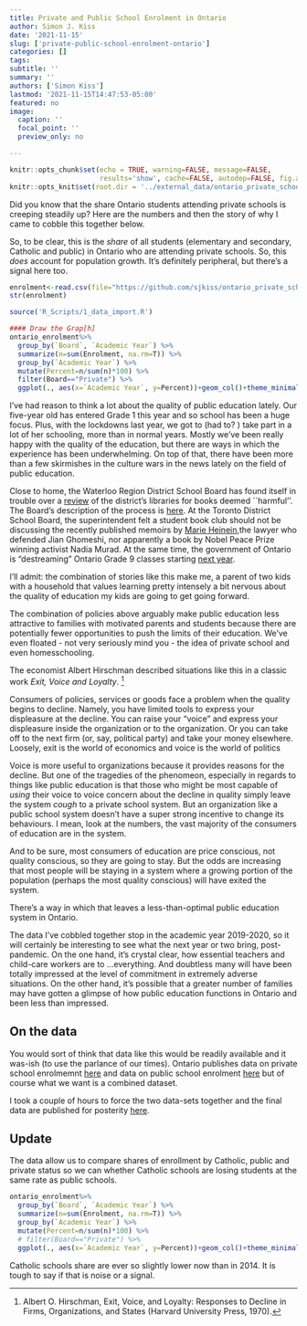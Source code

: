 ```yaml
---
title: Private and Public School Enrolment in Ontario
author: Simon J. Kiss
date: '2021-11-15'
slug: ['private-public-school-enrolment-ontario']
categories: []
tags: 
subtitle: ''
summary: ''
authors: ['Simon Kiss']
lastmod: '2021-11-15T14:47:53-05:00'
featured: no
image:
  caption: ''
  focal_point: ''
  preview_only: no

---
```


```r
knitr::opts_chunk$set(echo = TRUE, warning=FALSE, message=FALSE, 
                      results='show', cache=FALSE, autodep=FALSE, fig.align="center")
knitr::opts_knit$set(root.dir = '../external_data/ontario_private_school_enrolment')

```
Did you know that the share Ontario students attending private schools is creeping steadily up? Here are the numbers and then the story of why I came to cobble this together below. 

<!-- ![Share of Ontario students attending private schools.](images/enrolment.png) -->

So, to be clear, this is the *share* of all students (elementary and secondary, Catholic and public) in Ontario who are attending private schools. So, this *does* account for population growth. It's definitely peripheral, but there's a signal here too. 

```r
enrolment<-read.csv(file="https://github.com/sjkiss/ontario_private_school_enrolment/raw/main/Data/ontario_enrolment.csv")
str(enrolment)
```

```r
source('R_Scripts/1_data_import.R')
```
```r
#### Draw the Grap[h]
ontario_enrolment%>%
  group_by(`Board`, `Academic Year`) %>%
  summarize(n=sum(Enrolment, na.rm=T)) %>% 
  group_by(`Academic Year`) %>% 
  mutate(Percent=n/sum(n)*100) %>% 
  filter(Board=="Private") %>% 
  ggplot(., aes(x=`Academic Year`, y=Percent))+geom_col()+theme_minimal()+labs(title=str_wrap("Share of Ontario students enrolled in private schools, 2014-2020", 50))+facet_grid(~Board)+geom_text(aes(x=`Academic Year`, y=Percent, label=round(Percent, 1)), nudge_y=0.2)

```

I've had reason to think a lot about the quality of public education lately. Our five-year old has entered Grade 1 this year and so school has been a huge focus. Plus, with the lockdowns last year, we got to (had to? ) take part in a lot of her schooling, more than in normal years. Mostly we've been really happy with the quality of the education, but there are ways in which the experience has been underwhelming. On top of that, there have been more than a few skirmishes in the culture wars in the news lately on the field of public education. 

Close to home, the Waterloo Region District School Board has found itself in trouble over a  [review](https://www.cambridgetoday.ca/local-news/wrdsb-trustee-calls-for-consultation-clarity-ahead-of-planned-library-review-4747120?utm_source=SND&utm_medium=Facebook&utm_campaign=AutoPilot&fbclid=IwAR0983j85IK10I8bdS70-q8yNJRGB3UnWQDm6kg-J11D7JCGFdrr_q0a_vc) of the district's libraries for books deemed ``harmful''. The Board's description of the process is [here](https://www.wrdsb.ca/blog/2021/11/08/reviewing-our-library-collections/?utm_source=cambridgetoday.ca&utm_campaign=cambridgetoday.ca%3A%20outbound&utm_medium=referral). At the Toronto District School Board, the superintendent felt a student book club should not be discussing the recently published memoirs by [Marie Heinein](https://www.theglobeandmail.com/canada/article-tdsb-students-wont-be-attending-marie-henein-book-club-event-amid/),the lawyer who defended Jian Ghomeshi, nor apparently a book by Nobel Peace Prize winning activist Nadia Murad. At the same time, the government of Ontario is "destreaming" Ontario Grade 9 classes starting [next year](https://www.cbc.ca/news/canada/toronto/ontario-schools-streaming-academic-applied-1.6245612). 

I'll admit: the combination of stories like this make me, a parent of two kids with a household that values learning pretty intensely a bit nervous about the quality of education my kids are going to get going forward. 

The combination of policies above arguably make public education less attractive to families with motivated parents and students because there are potentially fewer opportunities to push the limits of their education. We've even floated - not very seriously mind you - the idea of private school and even homesschooling.  

The economist Albert Hirschman described situations like this in a classic work *Exit, Voice and Loyalty*. [^1]

[^1]: Albert O. Hirschman, Exit, Voice, and Loyalty: Responses to Decline in Firms, Organizations, and States (Harvard University Press, 1970).

Consumers of policies, services or goods face a problem when the quality begins to decline. Namely, you have limited tools to express your displeasure at the decline. You can raise your "voice" and express your displeasure inside the organization or to the organization. Or you can take off to the next firm (or, say, political party) and take your money elsewhere. Loosely, exit is the world of economics and voice is the world of politics 

Voice is more useful to organizations because it provides reasons for the decline. But one of the tragedies of the phenomeon, especially in regards to things like public education is that those who might be most capable of *using* their voice to voice concern about the decline in quality simply leave the system *cough* to a private school system. But an organization like a public school system doesn't have a super strong incentive to change its behaviours. I mean, look at the numbers, the vast majority of the consumers of education are in the system. 

And to be sure, most consumers of education are price conscious, not quality conscious, so they are going to stay. But the odds are increasing that most people will be staying in a system where a growing portion of the population (perhaps the most quality conscious) will have exited the system. 

There's a way in which that leaves a less-than-optimal public education system in Ontario. 

The data I've cobbled together stop in the academic year 2019-2020, so it will certainly be interesting to see what the next year or two bring, post-pandemic. On the one hand, it's crystal clear,  how essential teachers and child-care workers are to ...everything. And doubtless many will have been totally impressed at the level of commitment in extremely adverse situations. On the other hand, it's possible that a greater number of families may have gotten a glimpse of how public education functions in Ontario and been less than impressed.

## On the data
You would sort of think that data like this would be readily available and it was-ish (to use the parlance of our times). Ontario publishes data on private school enrolmemnt [here](https://data.ontario.ca/dataset/private-school-enrolment-by-gender) and data on public school enrolment [here](https://data.ontario.ca/dataset/ontario-public-schools-enrolment) but of course what we want is a combined dataset. 

I took a couple of hours to force the two data-sets together and the final data are published for posterity [here](https://github.com/sjkiss/ontario_private_school_enrolment). 

## Update 

The data allow us to compare shares of enrollment by Catholic, public and private status so we can whether Catholic schools are losing students at the same rate as public schools. 

```r
ontario_enrolment%>%
  group_by(`Board`, `Academic Year`) %>%
  summarize(n=sum(Enrolment, na.rm=T)) %>% 
  group_by(`Academic Year`) %>% 
  mutate(Percent=n/sum(n)*100) %>% 
  # filter(Board=="Private") %>% 
  ggplot(., aes(x=`Academic Year`, y=Percent))+geom_col()+theme_minimal()+labs(title="Share of Ontario students enrolled in private, public and separate schools, 2014-2020")+facet_grid(~Board)+geom_text(aes(x=`Academic Year`, y=Percent, label=round(Percent, 1)), nudge_y=3)+theme(axis.text.x = element_text(angle=90, hjust=1))
```

Catholic schools share are ever so slightly lower now than in 2014. It is tough to say if that is noise or a signal.
